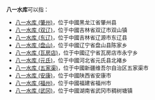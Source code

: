 '''八一水库'''可以指：
* [[八一水库_(肇州)|八一水库 (肇州)]]，位于中國黑龙江省肇州县
* [[八一水库_(双辽)|八一水库 (双辽)]]，位于中國吉林省双辽市双山镇
* [[八一水库_(东辽)|八一水库 (东辽)]]，位于中國吉林省辽源市东辽县
* [[八一水库_(盘山)|八一水库 (盘山)]]，位于中國辽宁省盘山县陈家乡
* [[八一水库_(瓦房店)|八一水库 (瓦房店)]]，位于中國辽宁省瓦房店市永宁乡
* [[八一水库_(元氏)|八一水库 (元氏)]]，位于中國河北省元氏县北褚乡
* [[八一水库_(五家渠)|八一水库 (五家渠)]]，位于中國新疆维吾尔自治区五家渠市
* [[八一水库_(安康)|八一水库 (安康)]]，位于中國陕西省安康市
* [[八一水库_(福州)|八一水库 (福州)]]，位于中國福建省福州市
* [[八一水库_(武冈)|八一水库 (武冈)]]，位于中國湖南省武冈市稠树塘镇
{{disambig|B|cat=四字水庫消歧義}}